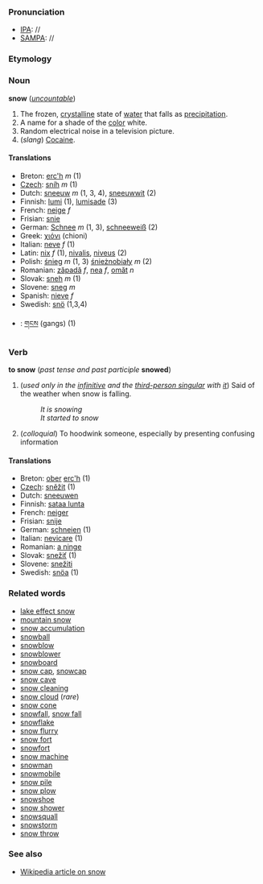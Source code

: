 ===Pronunciation===
*[[IPA]]: //
*[[SAMPA]]: //

===Etymology===

=== Noun ===
'''snow''' (''[[uncountable]]'')

#The frozen, [[crystalline]] state of [[water]] that falls as [[precipitation]].
#A name for a shade of the [[color]] white.
#Random electrical noise in a television picture.
#(''slang'') [[Cocaine]].

====Translations====
*Breton: [[erc'h]] ''m'' (1)
*[[Czech]]: [[sníh]] ''m'' (1)
*Dutch: [[sneeuw]] ''m'' (1, 3, 4), [[sneeuwwit]] (2)
*Finnish: [[lumi]] (1), [[lumisade]] (3)
*French: [[neige]] ''f''
*Frisian: [[snie]]
*German: [[Schnee]] ''m'' (1, 3), [[schneeweiß]] (2)
*Greek: [[χιόνι]] (chioni)
*Italian: [[neve]] ''f'' (1)
*Latin: [[nix]] ''f'' (1), [[nivalis]], [[niveus]] (2)
*Polish: [[śnieg]] ''m'' (1, 3) [[śnieżnobiały]] ''m'' (2)
*Romanian: [[zăpadă]] ''f'', [[nea]] ''f'', [[omăt]] ''n''
*Slovak: [[sneh]] ''m'' (1)
*Slovene: [[sneg]] ''m''
*Spanish: [[nieve]] ''f''
*Swedish: [[snö]] (1,3,4)
*{{bo}}: [[གངས]] (gangs) (1)

=== Verb ===
'''to snow''' (''past tense and past participle'' '''snowed''')

#(''used only in the [[infinitive]] and the [[third-person singular]] with [[it]]'')  Said of the weather when snow is falling.
#:''It is snowing''
#:''It started to snow''
#(''colloquial'') To hoodwink someone, especially by presenting confusing information

====Translations====
*Breton: [[ober]] [[erc'h]] (1)
*[[Czech]]: [[sněžit]] (1)
*Dutch: [[sneeuwen]]
*Finnish: [[sataa lunta]]
*French: [[neiger]]
*Frisian: [[snije]]
*German: [[schneien]] (1)
*Italian: [[nevicare]] (1)
*Romanian: [[a ninge]]
*Slovak: [[snežiť]] (1)
*Slovene: [[snežiti]]
*Swedish: [[snöa]] (1)

===Related words===
*[[lake effect snow]]
*[[mountain snow]]
*[[snow accumulation]]
*[[snowball]]
*[[snowblow]]
*[[snowblower]]
*[[snowboard]]
*[[snow cap]], [[snowcap]]
*[[snow cave]]
*[[snow cleaning]]
*[[snow cloud]] (''rare'')
*[[snow cone]]
*[[snowfall]], [[snow fall]]
*[[snowflake]]
*[[snow flurry]]
*[[snow fort]]
*[[snowfort]]
*[[snow machine]]
*[[snowman]]
*[[snowmobile]]
*[[snow pile]]
*[[snow plow]]
*[[snowshoe]]
*[[snow shower]]
*[[snowsquall]]
*[[snowstorm]]
*[[snow throw]]

===See also===
*[[wikipedia:Snow|Wikipedia article on snow]]